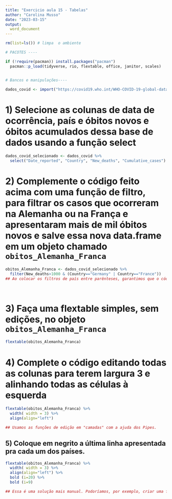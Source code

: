 ```yaml
---
title: "Exercicio aula 15 - Tabelas"
author: "Carolina Musso"
date: "2023-03-15"
output:
  word_document
---
```


```r
rm(list=ls()) # limpa  o ambiente

# PACOTES ----

if (!require(pacman)) install.packages("pacman")
  pacman::p_load(tidyverse, rio, flextable, office, janitor, scales)


# Bancos e manipulações----

dados_covid <- import("https://covid19.who.int/WHO-COVID-19-global-data.csv")

```

# 1) Selecione as colunas de data de ocorrência, país e óbitos novos e óbitos acumulados dessa base de dados usando a função select

```r
dados_covid_selecionado <- dados_covid %>% 
  select("Date_reported", "Country", "New_deaths", "Cumulative_cases")

```


# 2) Complemente o código feito acima com uma função de filtro, para filtrar os casos que ocorreram na Alemanha ou na França e apresentaram mais de mil óbitos novos e salve essa nova data.frame em um objeto chamado `obitos_Alemanha_Franca`

```r
obitos_Alemanha_Franca <- dados_covid_selecionado %>% 
  filter(New_deaths>1000 & (Country=="Germany" | Country=="France")) 
## Ao colocar os filtros de país entre parênteses, garantimos que o código cumpra os critérios corretamente. Sem os parênteses, teríamos a regra de "novos óbitos > 1000" aplicada somente a "país = Alemanha".

    
```

# 3) Faça uma flextable simples, sem edições, no objeto `obitos_Alemanha_Franca`

```r

flextable(obitos_Alemanha_Franca)

```

# 4) Complete o código editando todas as colunas para terem largura 3 e alinhando todas as células à esquerda

```r
flextable(obitos_Alemanha_Franca) %>% 
  width( width = 3) %>% 
  align(align="left")

## Usamos as funções de edição em "camadas" com a ajuda dos Pipes.

```

## 5) Coloque em negrito a última linha apresentada pra cada um dos países. 
```r

flextable(obitos_Alemanha_Franca) %>% 
  width( width = 3) %>% 
  align(align="left") %>% 
  bold (i=20) %>% 
  bold (i=9)

## Essa é uma solução mais manual. Podoríamos, por exemplo, criar uma função que conta a quantidade de ocorrências de cada país e estabelecer que o negrito fosse aplicado nessa última linha. Se quiser, você pode experimentar outras alternativas e compatilhar seus resultados no Fórum de discussão.

```



